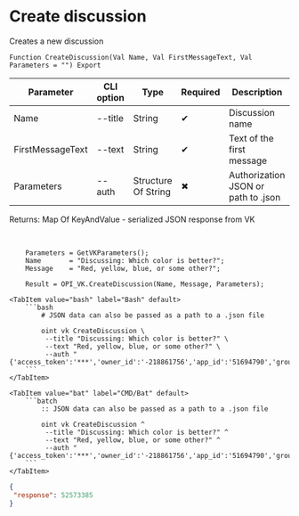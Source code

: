 ﻿---
sidebar_position: 1
description: Create discussion and other functions to work with VK in the Open Integration Package, a free open-source integration library for 1C:Enterprise 8, OneScript and CLI
keywords: [1C, 1С, 1С:Enterprise, 1С:Enterprise 8.3, API, Integration, Services, Exchange, OneScript, CLI, VK]
---


# Create discussion
 Creates a new discussion



`Function CreateDiscussion(Val Name, Val FirstMessageText, Val Parameters = "") Export`

  | Parameter | CLI option | Type | Required | Description |
  |-|-|-|-|-|
  | Name | --title | String | &#x2714; | Discussion name |
  | FirstMessageText | --text | String | &#x2714; | Text of the first message |
  | Parameters | --auth | Structure Of String | &#x2716; | Authorization JSON or path to .json |

  
  Returns:  Map Of KeyAndValue - serialized JSON response from VK

<br/>




```bsl title="1C:Enterprise/OneScript code example"
    Parameters = GetVKParameters();
    Name       = "Discussing: Which color is better?";
    Message    = "Red, yellow, blue, or some other?";

    Result = OPI_VK.CreateDiscussion(Name, Message, Parameters);
```
 

 <Tabs>
  
    <TabItem value="bash" label="Bash" default>
        ```bash
            # JSON data can also be passed as a path to a .json file
            
            oint vk CreateDiscussion \
             --title "Discussing: Which color is better?" \
             --text "Red, yellow, blue, or some other?" \
             --auth "{'access_token':'***','owner_id':'-218861756','app_id':'51694790','group_id':'218861756'}"
        ```
    </TabItem>
  
    <TabItem value="bat" label="CMD/Bat" default>
        ```batch
            :: JSON data can also be passed as a path to a .json file
            
            oint vk CreateDiscussion ^
             --title "Discussing: Which color is better?" ^
             --text "Red, yellow, blue, or some other?" ^
             --auth "{'access_token':'***','owner_id':'-218861756','app_id':'51694790','group_id':'218861756'}"
        ```
    </TabItem>
</Tabs>


```json title="Result"
{
 "response": 52573385
}
```
